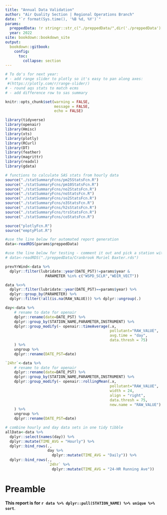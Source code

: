 ```yaml
---
title: "Annual Data Validation"
author: "Air Quality Section | Regional Operations Branch"
date: "`r format(Sys.time(), '%B %d, %Y')`"
params:
  preppedData: !r stringr::str_c("./preppedData/",dir('./preppedData')[1],collapse="")
  year: 2022
site: bookdown::bookdown_site
output: 
  bookdown::gitbook:
    config:
      toc:
        collapse: section
---
```


```r
# To do's for next year:
# - add range slider to plotly so it's easy to pan along axes:
 #(https://plotly.com/r/range-slider/)
# - round aqs stats to match ecms
# - add difference row to sas summary

knitr::opts_chunk$set(warning = FALSE,
                      message = FALSE,
                      echo = FALSE)

library(tidyverse)
library(openair)
library(Hmisc)
library(xts)
library(plotly)
library(RCurl)
library(DT)
library(feather)
library(magrittr)
library(readxl)
library(gdata)

# functions to calculate SAS stats from hourly data
source("./statSummaryFcns/pm25StatsFcn.R")
source("./statSummaryFcns/pm10StatsFcn.R")
source("./statSummaryFcns/no2StatsFcn.R")
source("./statSummaryFcns/noStatsFcn.R")
source("./statSummaryFcns/so2StatsFcn.R")
source("./statSummaryFcns/o3StatsFcn.R")
source("./statSummaryFcns/h2sStatsFcn.R")
source("./statSummaryFcns/trsStatsFcn.R")
source("./statSummaryFcns/coStatsFcn.R")

source("plotlyFcn.R")
source("emptyPlot.R")

```

```r
#use the line below for automated report generation
data<-readRDS(params$preppedData)

#use the line below for testing - comment it out and pick a station with the parameter(s) of interest
# data<-readRDS("./preppedData/Cranbrook Muriel Baxter.rds")

prevYrWind<-data %>%
  dplyr::filter(lubridate::year(DATE_PST)!=params$year &
                  PARAMETER %in% c("WSPD_SCLR","WDIR_VECT"))

data %<>%
  dplyr::filter(lubridate::year(DATE_PST)==params$year) %>%
  dplyr::group_by(PARAMETER) %>%
  dplyr::filter(!all(is.na(RAW_VALUE))) %>% dplyr::ungroup(.)
```


```r
day<-data %>%
    # rename to date for openair
    dplyr::rename(date=DATE_PST) %>%
    dplyr::group_by(STATION_NAME,PARAMETER,INSTRUMENT) %>%
    dplyr::group_modify(~ openair::timeAverage(.x,
                                               pollutant="RAW_VALUE",
                                               avg.time = "day",
                                               data.thresh = 75)
    ) %>%
    ungroup %>%
    dplyr::rename(DATE_PST=date)

`24hr`<-data %>%
    # rename to date for openair
    dplyr::rename(date=DATE_PST) %>%
    dplyr::group_by(STATION_NAME,PARAMETER,INSTRUMENT) %>%
    dplyr::group_modify(~ openair::rollingMean(.x,
                                               pollutant="RAW_VALUE",
                                               width = 24,
                                               align = "right",
                                               data.thresh = 75,
                                               new.name = "RAW_VALUE")
    ) %>%
    ungroup %>%
    dplyr::rename(DATE_PST=date)

```


```r

# combine hourly and day data sets in one tidy tibble
allData<-data %>%
  dplyr::select(names(day)) %>%
  dplyr::mutate(TIME_AVG = "Hourly") %>%
  dplyr::bind_rows(.,
                   day %>%
                     dplyr::mutate(TIME_AVG = "Daily")) %>%
  dplyr::bind_rows(.,
                   `24hr` %>%
                     dplyr::mutate(TIME_AVG = "24-HR Running Ave"))
```


# Preamble {-}

**This report is for `r data %>% dplyr::pull(STATION_NAME) %>% unique %>% sort`**.